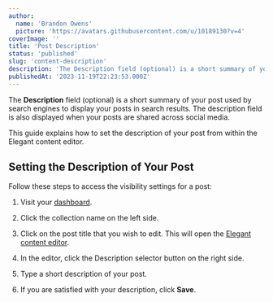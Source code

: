 ```yaml
---
author:
  name: 'Brandon Owens'
  picture: 'https://avatars.githubusercontent.com/u/10189130?v=4'
coverImage: ''
title: 'Post Description'
status: 'published'
slug: 'content-description'
description: 'The Description field (optional) is a short summary of your post used by search engines to display your posts in search results. The description field is also displayed when your posts are shared across social media.'
publishedAt: '2023-11-19T22:23:53.000Z'
---
```


The **Description** field (optional) is a short summary of your post used by search engines to display your posts in search results. The description field is also displayed when your posts are shared across social media.

This guide explains how to set the description of your post from within the Elegant content editor.

## Setting the Description of Your Post

Follow these steps to access the visibility settings for a post:

1. Visit your [dashboard](http://localhost:3000/admin).

2. Click the collection name on the left side.

3. Click on the post title that you wish to edit. This will open the [Elegant content editor](https://www.elegantframework.com/docs/content-editor).

4. In the editor, click the Description selector button on the right side.

5. Type a short description of your post.

6. If you are satisfied with your description, click **Save**.<br>

    <br>



<div class="my-8 shadow-xl"><img class="rounded-xl" src="/api/images/elegant_content_editor_adding_description-Q0ND.gif" alt=""></div>





